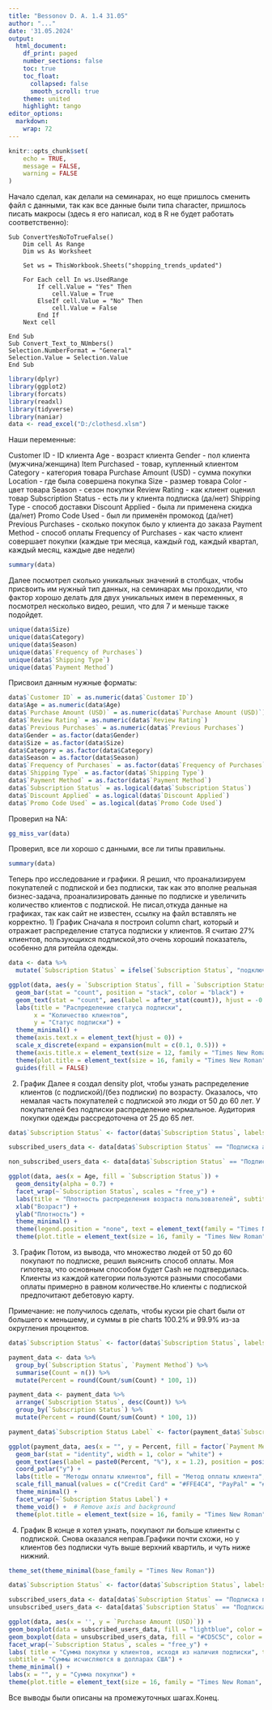 ---
title: "Bessonov D. A. 1.4 31.05"
author: "..."
date: '31.05.2024'
output:
  html_document: 
    df_print: paged
    number_sections: false
    toc: true
    toc_float:
      collapsed: false
      smooth_scroll: true
    theme: united
    highlight: tango
editor_options: 
  markdown: 
    wrap: 72
---
```{r setup, include=FALSE}
knitr::opts_chunk$set(
	echo = TRUE,
	message = FALSE,
	warning = FALSE
)
```
Начало сделал, как делали на семинарах, но еще пришлось сменить файл с данными, так как все данные были типа character, пришлось писать макросы (здесь я его написал, код в R не будет работать соответственно):
```
Sub ConvertYesNoToTrueFalse()
    Dim cell As Range
    Dim ws As Worksheet
    
    Set ws = ThisWorkbook.Sheets("shopping_trends_updated")
    
    For Each cell In ws.UsedRange
        If cell.Value = "Yes" Then
            cell.Value = True
        ElseIf cell.Value = "No" Then
            cell.Value = False
        End If
    Next cell
    
End Sub
Sub Convert_Text_to_NUmbers()
Selection.NumberFormat = "General"
Selection.Value = Selection.Value
End Sub
```

```{r}
library(dplyr)
library(ggplot2)
library(forcats)
library(readxl)
library(tidyverse)
library(naniar)
data <- read_excel("D:/clothesd.xlsm")
```

Наши переменные:

Customer ID - ID клиента Age - возраст клиента Gender - пол клиента
(мужчина/женщина) Item Purchased - товар, купленный клиентом Category -
категория товара Purchase Amount (USD) - сумма покупки Location - где
была совершена покупка Size - размер товара Color - цвет товара Season -
сезон покупки Review Rating - как клиент оценил товар Subscription
Status - есть ли у клиента подписка (да/нет) Shipping Type - способ
доставки Discount Applied - была ли применена скидка (да/нет) Promo Code
Used - был ли применён промокод (да/нет) Previous Purchases - сколько
покупок было у клиента до заказа Payment Method - способ оплаты
Frequency of Purchases - как часто клиент совершает покупки (каждые три
месяца, каждый год, каждый квартал, каждый месяц, каждые две недели)

```{r}
summary(data)
```

Далее посмотрел сколько уникальных значений в столбцах, чтобы присвоить им нужный тип данных, на семинарах мы проходили, что фактор хорошо делать для двух уникальных имен в переменных, я посмотрел несколько видео, решил, что для 7 и меньше также подойдет.

```{r}
unique(data$Size)
unique(data$Category)
unique(data$Season)
unique(data$`Frequency of Purchases`)
unique(data$`Shipping Type`)
unique(data$`Payment Method`)
```
Присвоил данным нужные форматы:
```{r}
data$`Customer ID` = as.numeric(data$`Customer ID`)
data$Age = as.numeric(data$Age)
data$`Purchase Amount (USD)` = as.numeric(data$`Purchase Amount (USD)`)
data$`Review Rating` = as.numeric(data$`Review Rating`)
data$`Previous Purchases` = as.numeric(data$`Previous Purchases`)
data$Gender = as.factor(data$Gender)
data$Size = as.factor(data$Size)
data$Category = as.factor(data$Category)
data$Season = as.factor(data$Season)
data$`Frequency of Purchases` = as.factor(data$`Frequency of Purchases`)
data$`Shipping Type` = as.factor(data$`Shipping Type`)
data$`Payment Method` = as.factor(data$`Payment Method`)
data$`Subscription Status` = as.logical(data$`Subscription Status`)
data$`Discount Applied` = as.logical(data$`Discount Applied`)
data$`Promo Code Used` = as.logical(data$`Promo Code Used`)
```

Проверил на NA:
```{r}
gg_miss_var(data)
```

Проверил, все ли хорошо с данными, все ли типы правильны.

```{r}
summary(data)
```
Теперь про исследование и графики.
Я решил, что проанализируем покупателей с подпиской и без подписки, так как это вполне реальная бизнес-задача, проанализировать данные по подписке и увеличить количество клиентов с подпиской. Не писал,откуда данные на графиках, так как сайт не известен, ссылку на файл вставлять не корректно.
1) График
Сначала я построил column chart, который и отражает распределение статуса подписки у клиентов.
Я считаю 27% клиентов, пользующихся подпиской,это очень хороший показатель, особенно для ритейла одежды.

```{r}
data <- data %>%
  mutate(`Subscription Status` = ifelse(`Subscription Status`, "подключена", "отсутствует"))

ggplot(data, aes(y = `Subscription Status`, fill = `Subscription Status`)) +
  geom_bar(stat = "count", position = "stack", color = "black") +
  geom_text(stat = "count", aes(label = after_stat(count)), hjust = -0.1, color = "black") +
  labs(title = "Распределение статуса подписки",
       x = "Количество клиентов",
       y = "Статус подписки") +
  theme_minimal() +
  theme(axis.text.x = element_text(hjust = 0)) +
  scale_x_discrete(expand = expansion(mult = c(0.1, 0.5))) +
  theme(axis.title.x = element_text(size = 12, family = "Times New Roman")) +
  theme(plot.title = element_text(size = 16, family = "Times New Roman", face = "bold", hjust = 0)) +
  guides(fill = FALSE)
```

2) График
Далее я создал density plot, чтобы узнать распределение клиентов (с подпиской)/(без подписки) по возрасту. Оказалось, что немалая  часть покупателей с подпиской это люди от 50 до 60 лет. У покупателей без подписки распределение нормальное. Аудитория покупки одежды рассредоточена от 25 до 65 лет.

```{r}
data$`Subscription Status` <- factor(data$`Subscription Status`, labels = c("Подписка отсутствует", "Подписка активна"))

subscribed_users_data <- data[data$`Subscription Status` == "Подписка активна", ]

non_subscribed_users_data <- data[data$`Subscription Status` == "Подписка отсутствует", ]

ggplot(data, aes(x = Age, fill = `Subscription Status`)) +
  geom_density(alpha = 0.7) +
  facet_wrap(~`Subscription Status`, scales = "free_y") +
  labs(title = "Плотность распределения возраста пользователей", subtitle = "Возраст с 18 до 70 лет") +
  xlab("Возраст") +
  ylab("Плотность") +
  theme_minimal() +
  theme(legend.position = "none", text = element_text(family = "Times New Roman")) + 
  theme(plot.title = element_text(size = 16, family = "Times New Roman", face = "bold", hjust = 0))
```

3) График
Потом, из вывода, что множество людей от 50 до 60 покупают по подписке, решил выяснить способ оплаты. Моя гипотеза, что основным способом будет Cash не подтвердилась. Клиенты из каждой категории пользуются разными способами оплаты примерно в равном количестве.Но клиенты с подпиской предпочитают дебетовую карту.

Примечание: не получилось сделать, чтобы куски pie chart были от большего к меньшему, и суммы в pie charts
 100.2% и 99.9% из-за округления процентов.

```{r}
data$`Subscription Status` <- factor(data$`Subscription Status`, labels = c(FALSE, TRUE))

payment_data <- data %>%
  group_by(`Subscription Status`, `Payment Method`) %>%
  summarise(Count = n()) %>%
  mutate(Percent = round(Count/sum(Count) * 100, 1))

payment_data <- payment_data %>%
  arrange(`Subscription Status`, desc(Count)) %>%
  group_by(`Subscription Status`) %>%
  mutate(Percent = round(Count/sum(Count) * 100, 1))

payment_data$`Subscription Status Label` <- factor(payment_data$`Subscription Status`, levels = c(FALSE, TRUE), labels = c("Без подписки", "Активная подписка"))

ggplot(payment_data, aes(x = "", y = Percent, fill = factor(`Payment Method`))) + 
  geom_bar(stat = "identity", width = 1, color = "white") +
  geom_text(aes(label = paste0(Percent, "%"), x = 1.2), position = position_stack(vjust = 0.5), size = 3, family = "Times New Roman") +
  coord_polar("y") +
  labs(title = "Методы оплаты клиентов", fill = "Метод оплаты клиента", title1 = element_text(face = "bold", size = 14, family = "Times New Roman", hjust = 0)) +
  scale_fill_manual(values = c("Credit Card" = "#FFE4C4", "PayPal" = "#CDB79E", "Venmo" = "#8B7D6B", "Cash" = "#EEDFCC", "Bank Transfer" = "antiquewhite", "Debit Card" = "#EED5B7")) +
  theme_minimal() +
  facet_wrap(~`Subscription Status Label`) +
  theme_void() +  # Remove axis and background
  theme(plot.title = element_text(size = 16, family = "Times New Roman", face = "bold", hjust = 0))
```

4) График
В конце я хотел узнать, покупают ли больше клиенты с подпиской. Снова оказался неправ.Графики почти схожи, но у клиентов без подписки чуть выше верхний квартиль, и чуть ниже нижний.

```{r}
theme_set(theme_minimal(base_family = "Times New Roman"))

data$`Subscription Status` <- factor(data$`Subscription Status`, labels = c("Подписка отсутствует", "Подписка подключена"))

subscribed_users_data <- data[data$`Subscription Status` == "Подписка подключена", ]
unsubscribed_users_data <- data[data$`Subscription Status` == "Подписка отсутствует", ]

ggplot(data, aes(x = '', y = `Purchase Amount (USD)`)) +
geom_boxplot(data = subscribed_users_data, fill = "lightblue", color = "blue") +
geom_boxplot(data = unsubscribed_users_data, fill = "#CD5C5C", color = "#8B3A3A") +
facet_wrap(~`Subscription Status`, scales = "free_y") +
labs( title = "Сумма покупки у клиентов, исходя из наличия подписки", title1 = element_text(face = "bold", size = 14, family = "Times New Roman"),
subtitle = "Суммы исчисляются в долларах США") +
theme_minimal() +
labs(x = "", y = "Сумма покупки") +
theme(plot.title = element_text(size = 16, family = "Times New Roman", face = "bold", hjust = 0))
```

Все выводы были описаны на промежуточных шагах.Конец.